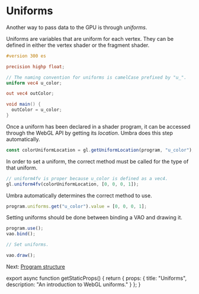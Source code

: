 
# Uniforms

Another way to pass data to the GPU is through *uniforms*.

Uniforms are variables that are uniform for each vertex.
They can be defined in either the vertex shader or the fragment shader.

```glsl
#version 300 es

precision highp float;

// The naming convention for uniforms is camelCase prefixed by "u_".
uniform vec4 u_color;

out vec4 outColor;

void main() {
  outColor = u_color;
}
```

Once a uniform has been declared in a shader program, it can be accessed through the WebGL API by getting its *location*.
Umbra does this step automatically.

```js
const colorUniformLocation = gl.getUniformLocation(program, "u_color");
```

In order to set a uniform, the correct method must be called for the type of that uniform.

```js
// uniform4fv is proper because u_color is defined as a vec4.
gl.uniform4fv(colorUniformLocation, [0, 0, 0, 1]);
```

Umbra automatically determines the correct method to use.

```js
program.uniforms.get("u_color").value = [0, 0, 0, 1];
```

Setting uniforms should be done between binding a VAO and drawing it.

```js
program.use();
vao.bind();

// Set uniforms.

vao.draw();
```

Next: [Program structure](/webgl/program-structure)


export async function getStaticProps() {
  return {
    props: {
      title: "Uniforms",
      description: "An introduction to WebGL uniforms."
    }
  };
}
